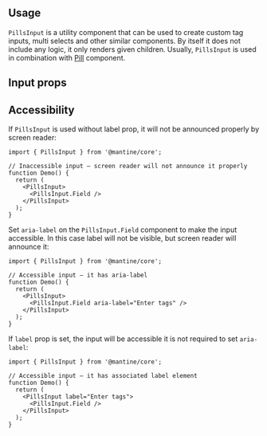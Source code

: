 

## Usage

`PillsInput` is a utility component that can be used to create custom tag inputs, multi selects and
other similar components. By itself it does not include any logic, it only renders given children.
Usually, `PillsInput` is used in combination with [Pill](/core/pill) component.

<Demo data={PillsInputDemos.usage} />

## Input props

<InputFeatures component="PillsInput" element="div" />

<Demo data={PillsInputDemos.configurator} />

## Accessibility

If `PillsInput` is used without label prop, it will not be announced properly by screen reader:

```tsx
import { PillsInput } from '@mantine/core';

// Inaccessible input – screen reader will not announce it properly
function Demo() {
  return (
    <PillsInput>
      <PillsInput.Field />
    </PillsInput>
  );
}
```

Set `aria-label` on the `PillsInput.Field` component to make the input accessible.
In this case label will not be visible, but screen reader will announce it:

```tsx
import { PillsInput } from '@mantine/core';

// Accessible input – it has aria-label
function Demo() {
  return (
    <PillsInput>
      <PillsInput.Field aria-label="Enter tags" />
    </PillsInput>
  );
}
```

If `label` prop is set, the input will be accessible it is not required to set `aria-label`:

```tsx
import { PillsInput } from '@mantine/core';

// Accessible input – it has associated label element
function Demo() {
  return (
    <PillsInput label="Enter tags">
      <PillsInput.Field />
    </PillsInput>
  );
}
```
